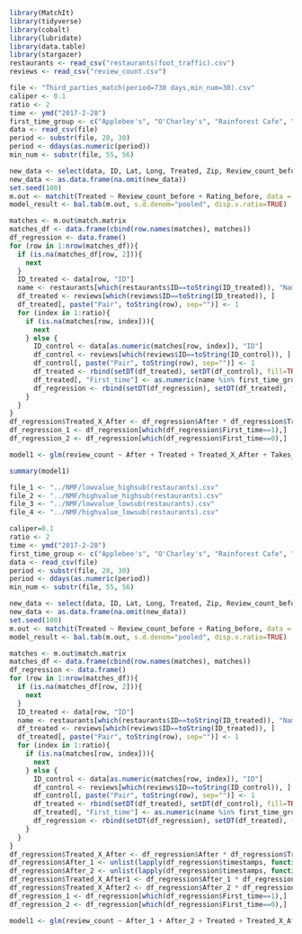 ```r
library(MatchIt)
library(tidyverse)
library(cobalt)
library(lubridate)
library(data.table)
library(stargazer)
restaurants <- read_csv("restaurants(foot_traffic).csv")
reviews <- read_csv("review_count.csv")
```
```r
file <- "Third_parties_match(period=730 days,min_num=30).csv"
caliper <- 0.1
ratio <- 2
time <- ymd("2017-2-28")
first_time_group <- c("Applebee's", "O'Charley's", "Rainforest Cafe", "Cheddar's Scratch Kitchen", "Bubba Gump Shrimp", "Saltgrass Steak House", "Dave & Buster's", "California Pizza Kitchen")
data <- read_csv(file)
period <- substr(file, 28, 30)
period <- ddays(as.numeric(period))
min_num <- substr(file, 55, 56)

new_data <- select(data, ID, Lat, Long, Treated, Zip, Review_count_before, Review_count_after, Rating_before, Rating_after, City_code, Match)
new_data <- as.data.frame(na.omit(new_data))
set.seed(100)
m.out <- matchit(Treated ~ Review_count_before + Rating_before, data = new_data, ratio=ratio, discard="both", method="nearest", exact=c("Match", "City_code"), caliper=caliper)
model_result <- bal.tab(m.out, s.d.denom="pooled", disp.v.ratio=TRUE)

matches <- m.out$match.matrix
matches_df <- data.frame(cbind(row.names(matches), matches))
df_regression <- data.frame()
for (row in 1:nrow(matches_df)){
  if (is.na(matches_df[row, 2])){
    next
  }
  ID_treated <- data[row, "ID"]
  name <- restaurants[which(restaurants$ID==toString(ID_treated)), "Name"]
  df_treated <- reviews[which(reviews$ID==toString(ID_treated)), ]
  df_treated[, paste("Pair", toString(row), sep="")] <- 1
  for (index in 1:ratio){
    if (is.na(matches[row, index])){
      next
    } else {
      ID_control <- data[as.numeric(matches[row, index]), "ID"]
      df_control <- reviews[which(reviews$ID==toString(ID_control)), ]
      df_control[, paste("Pair", toString(row), sep="")] <- 1
      df_treated <- rbind(setDT(df_treated), setDT(df_control), fill=TRUE)
      df_treated[, "First_time"] <- as.numeric(name %in% first_time_group)
      df_regression <- rbind(setDT(df_regression), setDT(df_treated), fill=TRUE)
    }
  }
}
df_regression$Treated_X_After <- df_regression$After * df_regression$Treated
df_regression_1 <- df_regression[which(df_regression$First_time==1),]
df_regression_2 <- df_regression[which(df_regression$First_time==0),]

model1 <- glm(review_count ~ After + Treated + Treated_X_After + Takes_Reservations+Offers_Takeout+Offers_Delivery+Outdoor_Seating+Has_TV+Has_Pool_Table+Music+WiFi+Beer_Gardens+Venues_Event_Spaces+Gastropubs+Wine_Bars+TexMex+Arcades+Hawaiian+Chicken_Wings+GlutenFree+Music_Venues+Chicken_Shop+CajunCreole+Cocktail_Bars+Diners+Bagels+Themed_Cafes+Wineries+Vegan+Brazilian+Cafes+Latin_American+Comfort_Food+American_Traditional_+Barbeque+Bars+American_New_+Mexican+Breakfast_Brunch+Beer+Wine_Tasting_Room+Steakhouses+Italian+Tacos+Beer_Bar+Salad+Sports_Bars+Pizza+TapasSmall_Plates+Southern+Pubs+Lounges+French+Caterers+Burgers+Seafood+Vegetarian+Sandwiches+Wine_Spirits+Desserts+Sushi_Bars+Parking_status, data = df_regression_1, family = "gaussian")

```
```r
summary(model1)
```
```r
file_1 <- "../NMF/lowvalue_highsub(restaurants).csv"
file_2 <- "../NMF/highvalue_highsub(restaurants).csv"
file_3 <- "../NMF/lowvalue_lowsub(restaurants).csv"
file_4 <- "../NMF/highvalue_lowsub(restaurants).csv"
```
```r
caliper=0.1
ratio <- 2
time <- ymd("2017-2-28")
first_time_group <- c("Applebee's", "O'Charley's", "Rainforest Cafe", "Cheddar's Scratch Kitchen", "Bubba Gump Shrimp", "Saltgrass Steak House", "Dave & Buster's", "California Pizza Kitchen")
data <- read_csv(file)
period <- substr(file, 28, 30)
period <- ddays(as.numeric(period))
min_num <- substr(file, 55, 56)

new_data <- select(data, ID, Lat, Long, Treated, Zip, Review_count_before, Review_count_after, Rating_before, Rating_after, City_code, Match)
new_data <- as.data.frame(na.omit(new_data))
set.seed(100)
m.out <- matchit(Treated ~ Review_count_before + Rating_before, data = new_data, ratio=ratio, discard="both", method="nearest", exact=c("Match", "City"), caliper=caliper)
model_result <- bal.tab(m.out, s.d.denom="pooled", disp.v.ratio=TRUE)

matches <- m.out$match.matrix
matches_df <- data.frame(cbind(row.names(matches), matches))
df_regression <- data.frame()
for (row in 1:nrow(matches_df)){
  if (is.na(matches_df[row, 2])){
    next
  }
  ID_treated <- data[row, "ID"]
  name <- restaurants[which(restaurants$ID==toString(ID_treated)), "Name"]
  df_treated <- reviews[which(reviews$ID==toString(ID_treated)), ]
  df_treated[, paste("Pair", toString(row), sep="")] <- 1
  for (index in 1:ratio){
    if (is.na(matches[row, index])){
      next
    } else {
      ID_control <- data[as.numeric(matches[row, index]), "ID"]
      df_control <- reviews[which(reviews$ID==toString(ID_control)), ]
      df_control[, paste("Pair", toString(row), sep="")] <- 1
      df_treated <- rbind(setDT(df_treated), setDT(df_control), fill=TRUE)
      df_treated[, "First_time"] <- as.numeric(name %in% first_time_group)
      df_regression <- rbind(setDT(df_regression), setDT(df_treated), fill=TRUE)
    }
  }
}
df_regression$Treated_X_After <- df_regression$After * df_regression$Treated
df_regression$After_1 <- unlist(lapply(df_regression$timestamps, function(x) as.numeric(x>time & x<(time + dyears(x = 2)))))
df_regression$After_2 <- unlist(lapply(df_regression$timestamps, function(x) as.numeric(x>(time + dyears(x = 1)) & x<(time + dyears(x = 2)))))
df_regression$Treated_X_After1 <- df_regression$After_1 * df_regression$Treated
df_regression$Treated_X_After2 <- df_regression$After_2 * df_regression$Treated
df_regression_1 <- df_regression[which(df_regression$First_time==1),]
df_regression_2 <- df_regression[which(df_regression$First_time==0),]

model1 <- glm(review_count ~ After_1 + After_2 + Treated + Treated_X_After1 + Treated_X_After2 + Takes_Reservations+Offers_Takeout+Offers_Delivery+Outdoor_Seating+Has_TV+Has_Pool_Table+Music+WiFi+Beer_Gardens+Venues_Event_Spaces+Gastropubs+Wine_Bars+TexMex+Arcades+Hawaiian+Chicken_Wings+GlutenFree+Music_Venues+Chicken_Shop+CajunCreole+Cocktail_Bars+Diners+Bagels+Themed_Cafes+Wineries+Vegan+Brazilian+Cafes+Latin_American+Comfort_Food+American_Traditional_+Barbeque+Bars+American_New_+Mexican+Breakfast_Brunch+Beer+Wine_Tasting_Room+Steakhouses+Italian+Tacos+Beer_Bar+Salad+Sports_Bars+Pizza+TapasSmall_Plates+Southern+Pubs+Lounges+French+Caterers+Burgers+Seafood+Vegetarian+Sandwiches+Wine_Spirits+Desserts+Sushi_Bars+Parking_status, data = df_regression_1, family = "gaussian")

```

